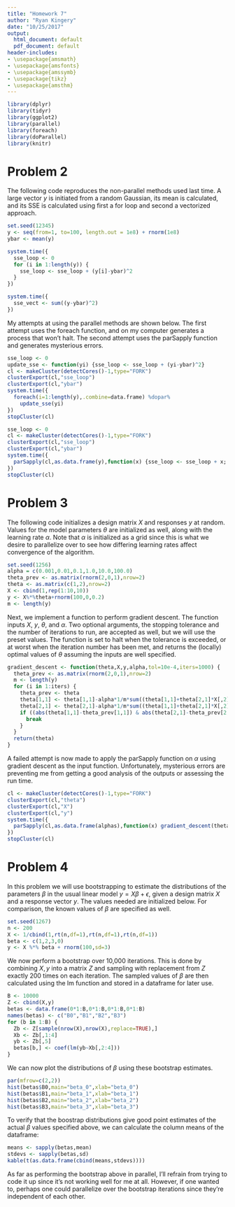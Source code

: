 ```yaml
---
title: "Homework 7"
author: "Ryan Kingery"
date: "10/25/2017"
output:
  html_document: default
  pdf_document: default
header-includes:
- \usepackage{amsmath}
- \usepackage{amsfonts}
- \usepackage{amssymb}
- \usepackage{tikz}
- \usepackage{amsthm}
---
```


```r
library(dplyr)
library(tidyr)
library(ggplot2)
library(parallel)
library(foreach)
library(doParallel)
library(knitr)
```

# Problem 2
The following code reproduces the non-parallel methods used last time. A large vector $y$ is initiated from a random Gaussian, its mean is calculated, and its SSE is calculated using first a for loop and second a vectorized approach.
```r
set.seed(12345)
y <- seq(from=1, to=100, length.out = 1e8) + rnorm(1e8)
ybar <- mean(y)

system.time({
  sse_loop <- 0
  for (i in 1:length(y)) {
    sse_loop <- sse_loop + (y[i]-ybar)^2
  }
})

system.time({
  sse_vect <- sum((y-ybar)^2)
})
```

My attempts at using the parallel methods are shown below. The first attempt uses the foreach function, and on my computer generates a process that won't halt. The second attempt uses the parSapply function and generates mysterious errors.
```r
sse_loop <- 0
update_sse <- function(yi) {sse_loop <- sse_loop + (yi-ybar)^2}
cl <- makeCluster(detectCores()-1,type="FORK")
clusterExport(cl,"sse_loop")
clusterExport(cl,"ybar")
system.time({
  foreach(i=1:length(y),.combine=data.frame) %dopar%
    update_sse(yi)
})
stopCluster(cl)

sse_loop <- 0
cl <- makeCluster(detectCores()-1,type="FORK")
clusterExport(cl,"sse_loop")
clusterExport(cl,"ybar")
system.time({
  parSapply(cl,as.data.frame(y),function(x) {sse_loop <- sse_loop + x; sse_loop})
})
stopCluster(cl)
```


# Problem 3
The following code initializes a design matrix $X$ and responses $y$ at random. Values for the model parameters $\theta$ are initialized as well, along with the learning rate $\alpha$. Note that $\alpha$ is initialized as a grid since this is what we desire to parallelize over to see how differing learning rates affect convergence of the algorithm.
```r
set.seed(1256)
alpha = c(0.001,0.01,0.1,1.0,10.0,100.0)
theta_prev <- as.matrix(rnorm(2,0,1),nrow=2)
theta <- as.matrix(c(1,2),nrow=2)
X <- cbind(1,rep(1:10,10))
y <- X%*%theta+rnorm(100,0,0.2)
m <- length(y)
```

Next, we implement a function to perform gradient descent. The function inputs $X$, $y$, $\theta$, and $\alpha$. Two optional arguments, the stopping tolerance and the number of iterations to run, are accepted as well, but we will use the preset values. The function is set to halt when the tolerance is exceeded, or at worst when the iteration number has been met, and returns the (locally) optimal values of $\theta$ assuming the inputs are well specified.
```r
gradient_descent <- function(theta,X,y,alpha,tol=10e-4,iters=1000) {
  theta_prev <- as.matrix(rnorm(2,0,1),nrow=2)
  m <- length(y)
  for (i in 1:iters) {
    theta_prev <- theta
    theta[1,1] <- theta[1,1]-alpha*1/m*sum((theta[1,1]+theta[2,1]*X[,2]-y))
    theta[2,1] <- theta[2,1]-alpha*1/m*sum((theta[1,1]+theta[2,1]*X[,2]-y)*X[,2])
    if ((abs(theta[1,1]-theta_prev[1,1]) & abs(theta[2,1]-theta_prev[2,1]))<tol) {
      break
    }
  }
  return(theta)
}
```

A failed attempt is now made to apply the parSapply function on $\alpha$ using gradient descent as the input function. Unfortunately, mysterious errors are preventing me from getting a good analysis of the outputs or assessing the run time.
```r
cl <- makeCluster(detectCores()-1,type="FORK")
clusterExport(cl,"theta")
clusterExport(cl,"X")
clusterExport(cl,"y")
system.time({
  parSapply(cl,as.data.frame(alphas),function(x) gradient_descent(theta,X,y,alphas))
})
stopCluster(cl)
```


# Problem 4
In this problem we will use bootstrapping to estimate the distributions of the parameters $\beta$ in the usual linear model $y = X\beta+\epsilon$, given a design matrix $X$ and a response vector $y$. The values needed are initialized below. For comparison, the known values of $\beta$ are specified as well.
```r
set.seed(1267)
n <- 200
X <- 1/cbind(1,rt(n,df=1),rt(n,df=1),rt(n,df=1))
beta <- c(1,2,3,0)
y <- X %*% beta + rnorm(100,sd=3)
```

We now perform a bootstrap over 10,000 iterations. This is done by combining $X,y$ into a matrix $Z$ and sampling with replacement from $Z$ exactly 200 times on each iteration. The sampled values of $\beta$ are then calculated using the lm function and stored in a dataframe for later use.
```r
B <- 10000
Z <- cbind(X,y)
betas <- data.frame(0*1:B,0*1:B,0*1:B,0*1:B)
names(betas) <- c("B0","B1","B2","B3")
for (b in 1:B) {
  Zb <- Z[sample(nrow(X),nrow(X),replace=TRUE),]
  Xb <- Zb[,1:4]
  yb <- Zb[,5]
  betas[b,] <- coef(lm(yb~Xb[,2:4]))
}
```

We can now plot the distributions of $\beta$ using these bootstrap estimates.
```r
par(mfrow=c(2,2))
hist(betas$B0,main="beta_0",xlab="beta_0")
hist(betas$B1,main="beta_1",xlab="beta_1")
hist(betas$B2,main="beta_2",xlab="beta_2")
hist(betas$B3,main="beta_3",xlab="beta_3")
```

To verify that the boostrap distributions give good point estimates of the actual $\beta$ values specified above, we can calculate the column means of the dataframe:
```r
means <- sapply(betas,mean)
stdevs <- sapply(betas,sd)
kable(t(as.data.frame(cbind(means,stdevs))))
```

As far as performing the bootstrap above in parallel, I'll refrain from trying to code it up since it's not working well for me at all. However, if one wanted to, perhaps one could parallelize over the bootstrap iterations since they're independent of each other.
